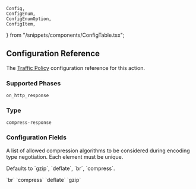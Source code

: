 	Config,
	ConfigEnum,
	ConfigEnumOption,
	ConfigItem,
} from "/snippets/components/ConfigTable.tsx";

## Configuration Reference

The [Traffic Policy](/traffic-policy/) configuration
reference for this action.

### Supported Phases

`on_http_response`

### Type

`compress-response`

### Configuration Fields

<Config>
	<ConfigItem title="algorithms" type="array of strings">
		<p>
			A list of allowed compression algorithms to be considered during encoding
			type negotiation. Each element must be unique.
		</p>
		<p>Defaults to `gzip`, `deflate`, `br`, `compress`.</p>
		<ConfigEnum label="Supported algorithms">
			<ConfigEnumOption>`br`</ConfigEnumOption>
			<ConfigEnumOption>`compress`</ConfigEnumOption>
			<ConfigEnumOption>`deflate`</ConfigEnumOption>
			<ConfigEnumOption>`gzip`</ConfigEnumOption>
		</ConfigEnum>
	</ConfigItem>
</Config>
